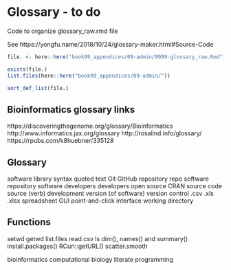 # Glossary - to do


Code to organize glossary_raw.rmd file

See https://yongfu.name/2018/10/24/glossary-maker.html#Source-Code
```r
file. <- here::here("book99_appendices/09-admin/9999-glossary_raw.Rmd")

exists(file.)
list.files(here::here("book99_appendices/09-admin/"))

sort_def_list(file.)

```


## Bioinformatics glossary links

https://discoveringthegenome.org/glossary/Bioinformatics
http://www.informatics.jax.org/glossary
http://rosalind.info/glossary/
https://rpubs.com/k8huebner/335128

## Glossary

software
library
syntax
quoted text
Git
GitHub
repository
repo
software repository
software developers
developers
open source
CRAN
source code
source (verb)
development version (of software)
version control
.csv
.xls
.xlsx
spreadsheet
GUI
point-and-click interface
working directory


## Functions
setwd
getwd
list.files
read.csv
ls
dim(), names() and  summary()
install.packages()
RCurl::getURL()
scatter.smooth






bioinformatics
computational biology
literate programming

